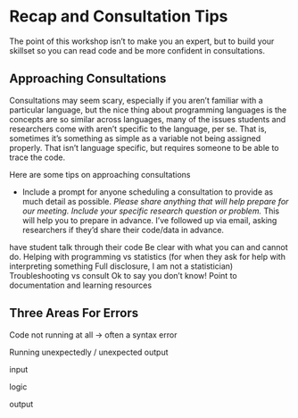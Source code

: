 # Recap and Consultation Tips

The point of this workshop isn't to make you an expert, but to build your skillset so you can read code and be more confident in consultations.  

## Approaching Consultations

Consultations may seem scary, especially if you aren't familiar with a particular language, but the nice thing about programming languages is the concepts are so similar across languages, many of the issues students and researchers come with aren't specific to the language, per se.  That is, sometimes it's something as simple as a variable not being assigned properly.  That isn't language specific, but requires someone to be able to trace the code.

Here are some tips on approaching consultations

- Include a prompt for anyone scheduling a consultation to provide as much detail as possible.  _Please share anything that will help prepare for our meeting. Include your specific research question or problem._ This will help you to prepare in advance.  I've followed up via email, asking researchers if they'd share their code/data in advance.

have student talk through their code
Be clear with what you can and cannot do.
Helping with programming vs statistics (for when they ask for help with interpreting something Full disclosure, I am not a statistician) 
Troubleshooting vs consult
Ok to say you don’t know! Point to documentation and learning resources


## Three Areas For Errors
Code not running at all → often a syntax error

Running unexpectedly / unexpected output

input

logic

output

